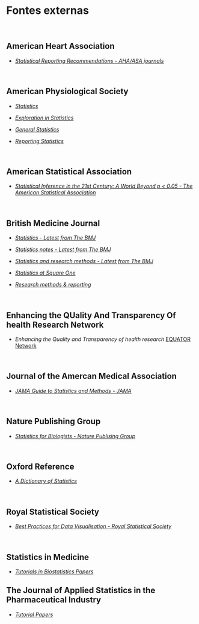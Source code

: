 # **Fontes externas** {-}

<br>

## American Heart Association {-}

-   [*Statistical Reporting Recommendations - AHA/ASA journals*](https://www.ahajournals.org/statistical-recommendations)

<br>

## American Physiological Society {-}

-   [*Statistics*](https://journals.physiology.org/topic/advances-collections/statistics?seriesKey=&tagCode=&)

-   [*Exploration in Statistics*](https://journals.physiology.org/topic/advances-collections/explorations-in-statistics?seriesKey=&tagCode=&)

-   [*General Statistics*](https://journals.physiology.org/topic/advances-collections/general-statistics?seriesKey=&tagCode=&)

-   [*Reporting Statistics*](https://journals.physiology.org/topic/advances-collections/reporting-statistics?seriesKey=&tagCode=&)

<br>

## American Statistical Association {-}
 
-   [*Statistical Inference in the 21st Century: A World Beyond p \< 0.05 - The American Statistical Association*](https://www.tandfonline.com/toc/utas20/73/sup1?nav=tocList)

<br>

## British Medicine Journal {-}

-   [*Statistics - Latest from The BMJ*](https://www.bmj.com/specialties/statistics)

-   [*Statistics notes - Latest from The BMJ*](https://www.bmj.com/specialties/statistics-notes)

-   [*Statistics and research methods - Latest from The BMJ*](https://www.bmj.com/specialties/statistics-and-research-methods)

-   [*Statistics at Square One*](https://www.bmj.com/about-bmj/resources-readers/publications/statistics-square-one)

-   [*Research methods & reporting*](https://www.bmj.com/research/research-methods-and-reporting)

<br>

## Enhancing the QUality And Transparency Of health Research Network {-}

-   *Enhancing the Quality and Transparency of health research* [EQUATOR Network](https://www.equator-network.org)

<br>

## Journal of the Amercan Medical Association {-}

-   [*JAMA Guide to Statistics and Methods - JAMA*](https://jamanetwork.com/collections/44042/jama-guide-to-statistics-and-methods)

<br>

## Nature Publishing Group {-}

-   [*Statistics for Biologists - Nature Publising Group*](https://www.nature.com/collections/qghhqm)

<br>

## Oxford Reference {-}

-   [*A Dictionary of Statistics*](https://www.oxfordreference.com/display/10.1093/acref/9780199679188.001.0001/acref-9780199679188)

<br>

## Royal Statistical Society {-}

-   [*Best Practices for Data Visualisation - Royal Statistical Society*](https://royal-statistical-society.github.io/datavisguide)

<br>

## Statistics in Medicine {-}

-   [*Tutorials in Biostatistics Papers*](https://onlinelibrary.wiley.com/page/journal/10970258/homepage/tutorials.htm)

## The Journal of Applied Statistics in the Pharmaceutical Industry {-}

-   [*Tutorial Papers*](https://onlinelibrary.wiley.com/page/journal/15391612/homepage/tutorial_papers.htm)

<br>
